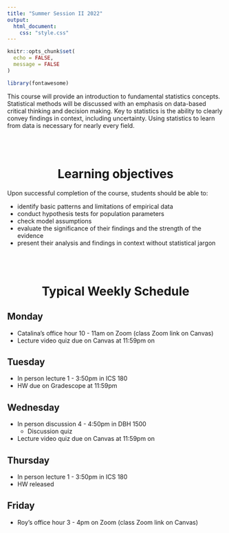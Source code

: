 ---
title: "Summer Session II 2022"
output: 
  html_document:
    css: "style.css"
---

```{r setup, include=FALSE}
knitr::opts_chunk$set(
  echo = FALSE,
  message = FALSE
)
```

```{r load libraries}
library(fontawesome)
```

This course will provide an introduction to fundamental statistics concepts. Statistical methods will be discussed with an emphasis on data-based critical thinking and decision making. Key to statistics is the ability to clearly convey findings in context, including uncertainty. Using statistics to learn from data is necessary for nearly every field.

<br/> <br/>
<center> <h1> Learning objectives </h1> </center>
Upon successful completion of the course, students should be able to:

- identify basic patterns and limitations of empirical data
- conduct hypothesis tests for population parameters
- check model assumptions
- evaluate the significance of their findings and the strength of the evidence
- present their analysis and findings in context without statistical jargon


<br/> <br/>
<center> <h1> Typical Weekly Schedule </h1> </center>

## Monday  

- Catalina's office hour 10 - 11am on Zoom (class Zoom link on Canvas)
- Lecture video quiz due on Canvas at 11:59pm on 

## Tuesday  

- In person lecture 1 - 3:50pm in ICS 180
- HW due on Gradescope at 11:59pm

## Wednesday  

- In person discussion 4 - 4:50pm in DBH 1500
    - Discussion quiz
- Lecture video quiz due on Canvas at 11:59pm on 

## Thursday  

- In person lecture 1 - 3:50pm in ICS 180
- HW released

## Friday  

- Roy's office hour 3 - 4pm on Zoom (class Zoom link on Canvas)
